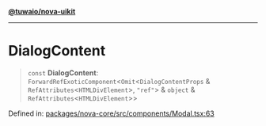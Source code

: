 [**@tuwaio/nova-uikit**](../../../README.md)

***

# DialogContent

> `const` **DialogContent**: `ForwardRefExoticComponent`\<`Omit`\<`DialogContentProps` & `RefAttributes`\<`HTMLDivElement`\>, `"ref"`\> & `object` & `RefAttributes`\<`HTMLDivElement`\>\>

Defined in: [packages/nova-core/src/components/Modal.tsx:63](https://github.com/TuwaIO/nova-uikit/blob/bd692251dc97f123d2fb354ca79bc6d98c48d8a8/packages/nova-core/src/components/Modal.tsx#L63)
